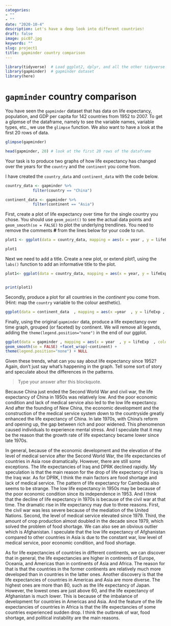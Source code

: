 ```yaml
---
categories:
- ""
- ""
date: "2020-10-4"
description: Let's have a deep look into different countries!
draft: false
image: pic07.jpg
keywords: ""
slug: project1
title: gapminder country comparison
---
```


```r
library(tidyverse)  # Load ggplot2, dplyr, and all the other tidyverse packages
library(gapminder)  # gapminder dataset
library(here)
```



# `gapminder` country comparison

You have seen the `gapminder` dataset that has data on life expectancy, population, and GDP per capita for 142 countries from 1952 to 2007. To get a glipmse of the dataframe, namely to see the variable names, variable types, etc., we use the `glimpse` function. We also want to have a look at the first 20 rows of data.

```r
glimpse(gapminder)

head(gapminder, 20) # look at the first 20 rows of the dataframe

```

Your task is to produce two graphs of how life expectancy has changed over the years for the `country` and the `continent` you come from. 

I have created the `country_data` and `continent_data` with the code below. 

```r
country_data <- gapminder %>% 
            filter(country == "China") 

continent_data <- gapminder %>% 
            filter(continent == "Asia")
```

First, create a plot of life expectancy over time for the single country you chose. You should use  `geom_point()` to see the actual data points and `geom_smooth(se = FALSE)`  to plot the underlying trendlines. You need to remove the comments **#** from the lines below for your code to run.

```r
plot1 <- ggplot(data = country_data, mapping = aes(x = year , y = lifeExp))+geom_point() +geom_smooth(se = FALSE)+NULL 

plot1
```

Next we need to add a title. Create a new plot, or extend plot1, using the `labs()` function to add an informative title to the plot.

```r
plot1<- ggplot(data = country_data, mapping = aes(x = year, y = lifeExp))+geom_point() +geom_smooth(se = FALSE) +labs(title = "Life Expectancy of China Over Time ",x = "year ",y = "life expectancy ") +NULL


print(plot1)
```


Secondly, produce a plot for all countries in the *continent* you come from. (Hint: map the `country` variable to the colour aesthetic).  

```r
ggplot(data = continent_data  , mapping = aes(x =year  , y = lifeExp , colour=country))+geom_point() + geom_smooth(se = FALSE) +NULL
```

Finally, using the original `gapminder` data, produce a life expectancy over time graph, grouped (or faceted) by continent. We will remove all legends, adding the `theme(legend.position="none")` in the end of our ggplot.

```r
ggplot(data = gapminder , mapping = aes(x = year  , y = lifeExp  , colour= country ))+geom_point() + 
geom_smooth(se = FALSE) +facet_wrap(~continent) +
theme(legend.position="none") + NULL
```

Given these trends, what can you say about life expectancy since 1952? Again, don't just say what's happening in the graph. Tell some sort of story and speculate about the differences in the patterns.

> Type your answer after this blockquote.

Because China just ended the Second World War and civil war, the life expectancy of China in 1950s was relatively low. And the poor economic condition and lack of medical service also led to the low life expectancy. And after the founding of New China, the economic development and the construction of the medical service system down to the countryside greatly enhanced the life expectancy of China. In late 1970s, with China’s reform and opening up, the gap between rich and poor widened. This phenomenon caused individuals to experience mental stress. And I speculate that it may be the reason that the growth rate of life expectancy became lower since late 1970s.

In general, because of the economic development and the elevation of the level of medical service after the Second World War, the life expectancies of countries in Asia rose dramatically. However, there are still some exceptions. The life expectancies of Iraq and DPRK declined rapidly. My speculation is that the main reason for the drop of life expectancy of Iraq is the Iraq war. As for DPRK, I think the main factors are food shortage and lack of medical service. The pattern of life expectancy for Cambodia also seems to be strange. The low life expectancy in 1950s may be because of the poor economic condition since its independence in 1953. And I think that the decline of life expectancy in 1970s is because of the civil war at that time. The dramatic rise in life expectancy may due to three reasons. First, the civil war was less severe because of the mediation of the United Nations. Second, the level of medical service elevated since 1979. Third, the amount of crop production almost doubled in the decade since 1979, which solved the problem of food shortage. We can also see an obvious outlier which is Afghanistan. I speculate that the low life expectancy of Afghanistan compared to other countries in Asia is due to the constant war, low level of medical service, poor economic condition, and food shortage. 

As for life expectancies of countries in different continents, we can discover that in general, the life expectancies are higher in continents of Europe, Oceania, and Americas than in continents of Asia and Africa. The reason for that is that the countries in the former continents are relatively much more developed than in countries in the latter ones. Another discovery is that the life expectancies of countries in Americas and Asia are more diverse. The highest ones are more than 80, such as the life expectancy of Japan. However, the lowest ones are just above 60, and the life expectancy of Afghanistan is much lower. This is because of the imbalance of development for countries in Americas and Asia. And the feature of the life expectancies of countries in Africa is that the life expectancies of some countries experienced sudden drop. I think the outbreak of war, food shortage, and political instability are the main reasons. 

